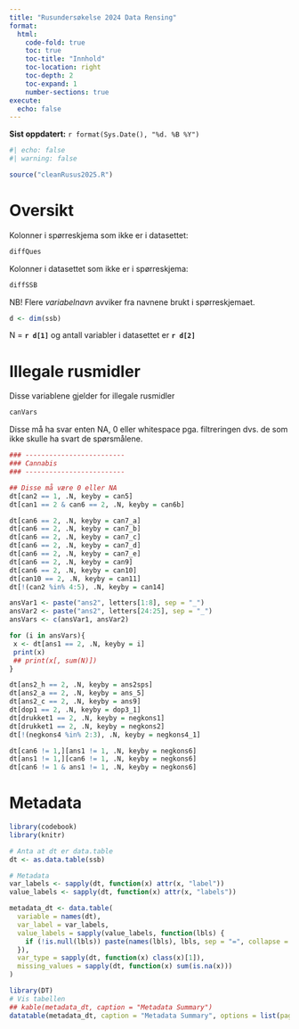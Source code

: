 ```yaml
---
title: "Rusundersøkelse 2024 Data Rensing"
format:
  html:
    code-fold: true
    toc: true
    toc-title: "Innhold"
    toc-location: right
    toc-depth: 2
    toc-expand: 1
    number-sections: true
execute:
  echo: false
---
```


**Sist oppdatert:** `r format(Sys.Date(), "%d. %B %Y")`

```r
#| echo: false
#| warning: false

source("cleanRusus2025.R")

```

# Oversikt

Kolonner i spørreskjema som ikke er i datasettet:

```r
diffQues
```

Kolonner i datasettet som ikke er i spørreskjema:

```r
diffSSB
```
NB! Flere *variabelnavn* avviker fra navnene brukt i spørreskjemaet.

```r
d <- dim(ssb)
```
N = **`r d[1]`** og antall variabler i datasettet er __`r d[2]`__

# Illegale rusmidler

Disse variablene gjelder for illegale rusmidler

```r
canVars
```

Disse må ha svar enten NA, 0 eller whitespace pga. filtreringen dvs. de som ikke skulle ha svart de spørsmålene.

```r
### -------------------------
### Cannabis
### -------------------------

## Disse må være 0 eller NA
dt[can2 == 1, .N, keyby = can5]
dt[can1 == 2 & can6 == 2, .N, keyby = can6b]

dt[can6 == 2, .N, keyby = can7_a]
dt[can6 == 2, .N, keyby = can7_b]
dt[can6 == 2, .N, keyby = can7_c]
dt[can6 == 2, .N, keyby = can7_d]
dt[can6 == 2, .N, keyby = can7_e]
dt[can6 == 2, .N, keyby = can9]
dt[can6 == 2, .N, keyby = can10]
dt[can10 == 2, .N, keyby = can11]
dt[!(can2 %in% 4:5), .N, keyby = can14]

ansVar1 <- paste("ans2", letters[1:8], sep = "_")
ansVar2 <- paste("ans2", letters[24:25], sep = "_")
ansVars <- c(ansVar1, ansVar2)

for (i in ansVars){
 x <- dt[ans1 == 2, .N, keyby = i]
 print(x)
 ## print(x[, sum(N)])
}

dt[ans2_h == 2, .N, keyby = ans2sps]
dt[ans2_a == 2, .N, keyby = ans_5]
dt[ans2_c == 2, .N, keyby = ans9]
dt[dop1 == 2, .N, keyby = dop3_1]
dt[drukket1 == 2, .N, keyby = negkons1]
dt[drukket1 == 2, .N, keyby = negkons2]
dt[!(negkons4 %in% 2:3), .N, keyby = negkons4_1]

dt[can6 != 1,][ans1 != 1, .N, keyby = negkons6]
dt[ans1 != 1,][can6 != 1, .N, keyby = negkons6]
dt[can6 != 1 & ans1 != 1, .N, keyby = negkons6]
```

# Metadata

```r
library(codebook)
library(knitr)

# Anta at dt er data.table
dt <- as.data.table(ssb)

# Metadata
var_labels <- sapply(dt, function(x) attr(x, "label"))
value_labels <- sapply(dt, function(x) attr(x, "labels"))

metadata_dt <- data.table(
  variable = names(dt),
  var_label = var_labels,
  value_labels = sapply(value_labels, function(lbls) {
    if (!is.null(lbls)) paste(names(lbls), lbls, sep = "=", collapse = "; ") else NA
  }),
  var_type = sapply(dt, function(x) class(x)[1]),
  missing_values = sapply(dt, function(x) sum(is.na(x)))
)

library(DT)
# Vis tabellen
## kable(metadata_dt, caption = "Metadata Summary")
datatable(metadata_dt, caption = "Metadata Summary", options = list(pageLength = 10))
```

